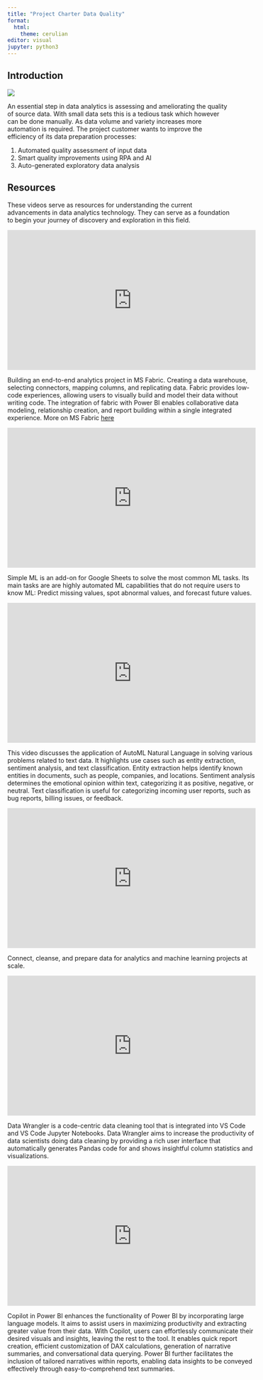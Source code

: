 ```yaml
---
title: "Project Charter Data Quality"
format:
  html:
    theme: cerulian
editor: visual
jupyter: python3
---
```


## Introduction

![](https://www.datascience-pm.com/wp-content/uploads/2021/02/CRISP-DM.png)

An essential step in data analytics is assessing and ameliorating the quality of source data. With small data sets this is a tedious task which however can be done manually. As data volume and variety increases more automation is required. The project customer wants to improve the efficiency of its data preparation processes:

1.  Automated quality assessment of input data
2.  Smart quality improvements using RPA and AI
3.  Auto-generated exploratory data analysis

## Resources

These videos serve as resources for understanding the current advancements in data analytics technology. They can serve as a foundation to begin your journey of discovery and exploration in this field.

```{=html}
<div class="card border-dark mb-3" style="width: 562px">
  <iframe width="560" height="315" src="https://www.youtube.com/embed/KswXd7tnJko" title="YouTube video player" frameborder="0" allow="accelerometer; autoplay; clipboard-write; encrypted-media; gyroscope; picture-in-picture; web-share" allowfullscreen>
</iframe>
  <div class="card-body">
    <p class="card-text">Building an end-to-end analytics project in MS Fabric. Creating a data warehouse, selecting connectors, mapping columns, and replicating data. Fabric provides low-code experiences, allowing users to visually build and model their data without writing code. The integration of fabric with Power BI enables collaborative data modeling, relationship creation, and report building within a single integrated experience. More on MS Fabric <a href="https://www.microsoft.com/en-us/microsoft-fabric" target="_blank">here</a></p>
</div>
</div>
```

```{=html}
<div class="card border-dark mb-3" style="width: 562px">
  <iframe width="560" height="315" src="https://www.youtube.com/embed/GYCORMNr_IU" title="YouTube video player" frameborder="0" allow="accelerometer; autoplay; clipboard-write; encrypted-media; gyroscope; picture-in-picture; web-share" allowfullscreen></iframe>
  <div class="card-body">
    <p class="card-text">Simple ML is an add-on for Google Sheets to solve the most common ML tasks. Its main tasks are are highly automated ML capabilities that do not require users to know ML: Predict missing values, spot abnormal values, and forecast future values.</p>
</div>
</div>

```

```{=html}
<div class="card border-dark mb-3" style="width: 562px">
  <iframe width="560" height="315" src="https://www.youtube.com/embed/K7GPVZZiC6s" title="YouTube video player" frameborder="0" allow="accelerometer; autoplay; clipboard-write; encrypted-media; gyroscope; picture-in-picture; web-share" allowfullscreen></iframe>
  <div class="card-body">
    <p class="card-text">This video discusses the application of AutoML Natural Language in solving various problems related to text data. It highlights use cases such as entity extraction, sentiment analysis, and text classification. Entity extraction helps identify known entities in documents, such as people, companies, and locations. Sentiment analysis determines the emotional opinion within text, categorizing it as positive, negative, or neutral. Text classification is useful for categorizing incoming user reports, such as bug reports, billing issues, or feedback.</p>
</div>    
</div>
```

```{=html}
<div class="card border-dark mb-3" style="width: 562px">
  <iframe width="560" height="315" src="https://www.youtube.com/embed/MxKNdVNyLJY" title="YouTube video player" frameborder="0" allow="accelerometer; autoplay; clipboard-write; encrypted-media; gyroscope; picture-in-picture; web-share" allowfullscreen></iframe>
  <div class="card-body">
    <p class="card-text">Connect, cleanse, and prepare data for analytics and machine learning projects at scale.</p>
</div>    
</div>
```

```{=html}
<div class="card border-dark mb-3" style="width: 562px">
  <iframe width="560" height="315" src="https://www.youtube.com/embed/KrzcV1c1W1U" title="YouTube video player" frameborder="0" allow="accelerometer; autoplay; clipboard-write; encrypted-media; gyroscope; picture-in-picture; web-share" allowfullscreen></iframe>
  <div class="card-body">
    <p class="card-text">Data Wrangler is a code-centric data cleaning tool that is integrated into VS Code and VS Code Jupyter Notebooks. Data Wrangler aims to increase the productivity of data scientists doing data cleaning by providing a rich user interface that automatically generates Pandas code for and shows insightful column statistics and visualizations.</p>
</div>
</div>
```

```{=html}
<div class="card border-dark mb-3" style="width: 562px">
  <iframe width="560" height="315" src="https://www.youtube.com/embed/wr__6tM5U6I" title="YouTube video player" frameborder="0" allow="accelerometer; autoplay; clipboard-write; encrypted-media; gyroscope; picture-in-picture; web-share" allowfullscreen></iframe>
  <div class="card-body">
    <p class="card-text">Copilot in Power BI enhances the functionality of Power BI by incorporating large language models. It aims to assist users in maximizing productivity and extracting greater value from their data. With Copilot, users can effortlessly communicate their desired visuals and insights, leaving the rest to the tool. It enables quick report creation, efficient customization of DAX calculations, generation of narrative summaries, and conversational data querying. Power BI further facilitates the inclusion of tailored narratives within reports, enabling data insights to be conveyed effectively through easy-to-comprehend text summaries.</p>
</div>    
</div>
```



